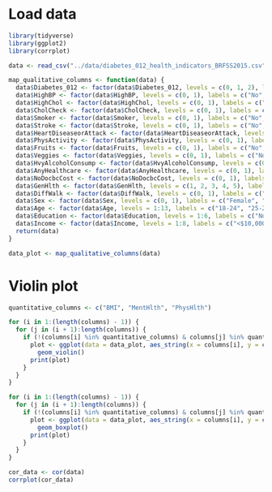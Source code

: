 
# Load data


```r
library(tidyverse)
library(ggplot2)
library(corrplot)

```


```r
data <- read_csv("../data/diabetes_012_health_indicators_BRFSS2015.csv")

map_qualitative_columns <- function(data) {
  data$Diabetes_012 <- factor(data$Diabetes_012, levels = c(0, 1, 2), labels = c("No", "Prediabetes", "Diabetes"))
  data$HighBP <- factor(data$HighBP, levels = c(0, 1), labels = c("No", "Yes"))
  data$HighChol <- factor(data$HighChol, levels = c(0, 1), labels = c("No", "Yes"))
  data$CholCheck <- factor(data$CholCheck, levels = c(0, 1), labels = c("No", "Yes"))
  data$Smoker <- factor(data$Smoker, levels = c(0, 1), labels = c("No", "Yes"))
  data$Stroke <- factor(data$Stroke, levels = c(0, 1), labels = c("No", "Yes"))
  data$HeartDiseaseorAttack <- factor(data$HeartDiseaseorAttack, levels = c(0, 1), labels = c("No", "Yes"))
  data$PhysActivity <- factor(data$PhysActivity, levels = c(0, 1), labels = c("No", "Yes"))
  data$Fruits <- factor(data$Fruits, levels = c(0, 1), labels = c("No", "Yes"))
  data$Veggies <- factor(data$Veggies, levels = c(0, 1), labels = c("No", "Yes"))
  data$HvyAlcoholConsump <- factor(data$HvyAlcoholConsump, levels = c(0, 1), labels = c("No", "Yes"))
  data$AnyHealthcare <- factor(data$AnyHealthcare, levels = c(0, 1), labels = c("No", "Yes"))
  data$NoDocbcCost <- factor(data$NoDocbcCost, levels = c(0, 1), labels = c("No", "Yes"))
  data$GenHlth <- factor(data$GenHlth, levels = c(1, 2, 3, 4, 5), labels = c("Excellent", "Very Good", "Good", "Fair", "Poor"))
  data$DiffWalk <- factor(data$DiffWalk, levels = c(0, 1), labels = c("No", "Yes"))
  data$Sex <- factor(data$Sex, levels = c(0, 1), labels = c("Female", "Male"))
  data$Age <- factor(data$Age, levels = 1:13, labels = c("18-24", "25-29", "30-34", "35-39", "40-44", "45-49", "50-54", "55-59", "60-64", "65-69", "70-74", "75-79", "80+"))
  data$Education <- factor(data$Education, levels = 1:6, labels = c("No School", "Elementary", "Some High School", "High School Graduate", "Some College", "College Graduate"))
  data$Income <- factor(data$Income, levels = 1:8, labels = c("<$10,000", "$10,000-$14,999", "$15,000-$19,999", "$20,000-$24,999", "$25,000-$34,999", "$35,000-$49,999", "$50,000-$74,999", ">$75,000"))
  return(data)
}

data_plot <- map_qualitative_columns(data)

```


# Violin plot


```r
quantitative_columns <- c("BMI", "MentHlth", "PhysHlth")

for (i in 1:(length(columns) - 1)) {
  for (j in (i + 1):length(columns)) {
    if (!(columns[i] %in% quantitative_columns) & columns[j] %in% quantitative_columns) {
      plot <- ggplot(data = data_plot, aes_string(x = columns[i], y = columns[j], fill = columns[i])) +
        geom_violin()
      print(plot)
    }
  }
}

```


```r
for (i in 1:(length(columns) - 1)) {
  for (j in (i + 1):length(columns)) {
    if (!(columns[i] %in% quantitative_columns) & columns[j] %in% quantitative_columns) {
      plot <- ggplot(data = data_plot, aes_string(x = columns[i], y = columns[j], fill = columns[i])) +
        geom_boxplot()
      print(plot)
    }
  }
}

```


```r
cor_data <- cor(data)
corrplot(cor_data)

```

